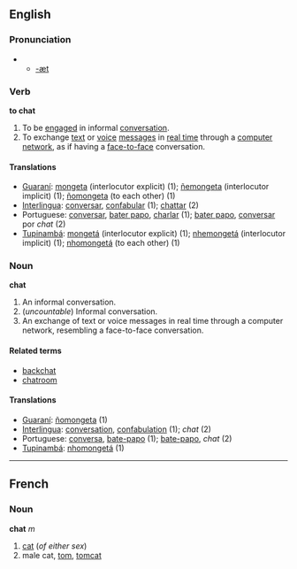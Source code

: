 ==English==
===Pronunciation===
**[[Rhymes:English:-æt|-æt]]

===Verb===
'''to chat'''

#To be [[engage]]d in informal [[conversation]].
#To exchange [[text]] or [[voice]] [[message]]s in [[real time]] through a [[computer network]], as if having a [[face-to-face]] conversation.

====Translations====
*[[Guaraní]]: [[mongeta]] (interlocutor explicit) (1); [[ñemongeta]] (interlocutor implicit) (1); [[ñomongeta]] (to each other) (1)
*[[Interlingua]]: [[conversar]], [[confabular]] (1); [[chattar]] (2)
*Portuguese: [[conversar]], [[bater papo]], [[charlar]] (1); [[bater papo]], [[conversar]] por ''chat'' (2)
*[[Tupinambá]]: [[mongetá]] (interlocutor explicit) (1); [[nhemongetá]] (interlocutor implicit) (1); [[nhomongetá]] (to each other) (1)

===Noun===
'''chat'''

#An informal conversation.
#(''uncountable'') Informal conversation.
#An exchange of text or voice messages in real time through a computer network, resembling a face-to-face conversation.

====Related terms====
*[[backchat]]
*[[chatroom]]

====Translations====
*[[Guaraní]]: [[ñomongeta]] (1)
*[[Interlingua]]: [[conversation]], [[confabulation]] (1); ''chat'' (2)
*Portuguese: [[conversa]], [[bate-papo]] (1); [[bate-papo]], ''chat'' (2)
*[[Tupinambá]]: [[nhomongetá]] (1)

----
==French==
===Noun===
'''chat''' ''m''

#[[cat]] (''of either sex'')
#male cat, [[tom]], [[tomcat]]